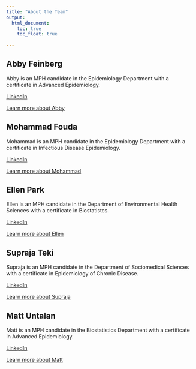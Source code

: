 ```yaml
---
title: "About the Team"
output: 
  html_document:
    toc: true
    toc_float: true
    
---
```


## **Abby Feinberg** 

Abby is an MPH candidate in the Epidemiology Department with a certificate in Advanced Epidemiology.

[LinkedIn](https://www.linkedin.com/in/abby-feinberg-b64510160/)

[Learn more about Abby](https://asf2164.github.io/abbyfeinberg.github.io/)
 

## **Mohammad Fouda** 

Mohammad is an MPH candidate in the Epidemiology Department with a certificate in Infectious Disease Epidemiology.

[LinkedIn](https://www.linkedin.com/in/mohammad-fouda-dvm-6b785b23/)

[Learn more about Mohammad](https://mofouda.github.io/index.html)



## **Ellen Park** 

Ellen is an MPH candidate in the Department of Environmental Health Sciences with a certificate in Biostatistcs. 

[LinkedIn](https://www.linkedin.com/in/ellenspark/)

[Learn more about Ellen](https://elnpark.github.io)


## **Supraja Teki** 

Supraja is an MPH candidate in the Department of Sociomedical Sciences with a certificate in Epidemiology of Chronic Disease.

[LinkedIn](https://www.linkedin.com/in/supraja-teki-70680b196/)

[Learn more about Supraja](https://st3431.github.io/suprajateki.github.io/) 
 

## **Matt Untalan** 

Matt is an MPH candidate in the Biostatistics Department with a certificate in Advanced Epidemiology. 

[LinkedIn](https://www.linkedin.com/in/matthewmayountalan/)

[Learn more about Matt](https://mattuntalan.github.io)











